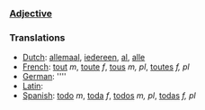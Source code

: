 ===[[Adjective]]===

===Translations===
*[[Dutch]]: [[allemaal]], [[iedereen]], [[al]], [[alle]]
*[[French]]: [[tout]] ''m'', [[toute]] ''f'', [[tous]] ''m, pl'', [[toutes]] ''f, pl''
*[[German]]: [[]] ''''
*[[Latin]]: [[]]
*[[Spanish]]: [[todo]] ''m'', [[toda]] ''f'', [[todos]] ''m, pl'', [[todas]] ''f, pl''
